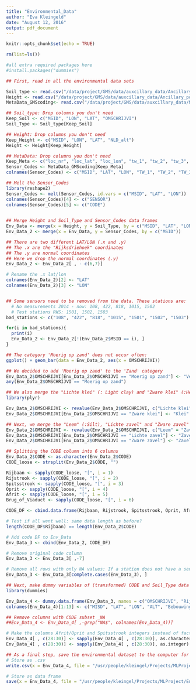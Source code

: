 ```yaml
---
title: "Environmental_Data"
author: "Eva Kleingeld"
date: "August 12, 2016"
output: pdf_document
---
```

 
```r
knitr::opts_chunk$set(echo = TRUE)
```

```r
rm(list=ls())

#all extra required packages here
#install.packages("dummies")

```

```r

## First, read in all the environmental data sets 

Soil_type <- read.csv("/data/project/GMS/data/auxcillary_data/Ancillary_point_data/Grondsoortenkaart_2006.txt")
Height <- read.csv("/data/project/GMS/data/auxcillary_data/Ancillary_point_data/Height_divagis.txt")
MetaData_GMScoding<- read.csv("/data/project/GMS/data/auxcillary_data/MetadataGMS/metadataGMScoding.csv", header = TRUE)

## Soil_type: Drop columns you don't need
Keep_Soil <- c("MSID", "LON", "LAT", "OMSCHRIJVI")
Soil_Type <- Soil_type[Keep_Soil]

## Height: Drop columns you don't need
Keep_Height <- c("MSID", "LON", "LAT", "NLD_alt")
Height <- Height[Keep_Height]

## MetaData: Drop columns you don't need
Keep_Meta <- c("loc_nr", "loc_lat", "loc_lon", "tw_1", "tw_2", "tw_3", "tw_4", "tw_5", "tw_6", "tw_7", "tw_8", "tw_9", "tw_10", "tw_11", "tw_12")
Sensor_Codes <- MetaData_GMScoding[Keep_Meta] 
colnames(Sensor_Codes) <- c("MSID", "LAT", "LON", "TW_1", "TW_2", "TW_3", "TW_4", "TW_5", "TW_6", "TW_7", "TW_8", "TW_9", "TW_10", "TW_11", "TW_12")

## Melt the Sensor_Codes
library(reshape2)
Sensor_Codes <- melt(Sensor_Codes, id.vars = c("MSID", "LAT", "LON"))
colnames(Sensor_Codes)[4] <- c("SENSOR")
colnames(Sensor_Codes)[5] <- c("CODE")
  

## Merge Height and Soil_Type and Sensor_Codes data frames
Env_Data <- merge(x = Height, y = Soil_Type, by = c("MSID", "LAT", "LON"))
Env_Data_2 <- merge(x = Env_Data, y = Sensor_Codes, by = c("MSID"))

## There are two different LAT/LON (.x and .y)
## The .x are the "Rijksdriehoek" coordinates
## The .y are normal coordinates
## Here we drop the normal coordinates (.y)
Env_Data_2 <- Env_Data_2[ , - c(6,7)]

# Rename the .x lat/lon
colnames(Env_Data_2)[2] <- "LAT"
colnames(Env_Data_2)[3] <- "LON"


## Some sensors need to be removed from the data. These stations are:
  # No measurements 2014 - now: 108, 422, 818, 1015, 1502
  # Test stations RWS: 1501, 1502, 1503 
bad_stations <- c("108", "422", "818", "1015", "1501", "1502", "1503")

for(i in bad_stations){
  print(i)
  Env_Data_2 <- Env_Data_2[!(Env_Data_2$MSID == i), ]
}

## The category 'Moerig op zand' does not occur often:
ggplot() + geom_bar(data = Env_Data_2, aes(x = OMSCHRIJVI))

## We decided to add 'Moerig op zand' to the 'Zand' category
Env_Data_2$OMSCHRIJVI[Env_Data_2$OMSCHRIJVI == "Moerig op zand"] <- "Veen"
any(Env_Data_2$OMSCHRIJVI == "Moerig op zand")

## We also merge the "Lichte klei" (: Light clay) and "Zware klei" (:Heavy Clay) categories to Klei (: Clay)
library(plyr)

Env_Data_2$OMSCHRIJVI <- revalue(Env_Data_2$OMSCHRIJVI, c("Lichte klei" = "Klei"))
Env_Data_2$OMSCHRIJVI[Env_Data_2$OMSCHRIJVI == "Zware klei"] <- "Klei"

## Next, we merge the "Leem" (:Silt), "Lichte zavel" and "Zware zavel" (:sand + clay) to "Zavel"
Env_Data_2$OMSCHRIJVI <- revalue(Env_Data_2$OMSCHRIJVI, c("Leem" = "Zavel"))
Env_Data_2$OMSCHRIJVI[Env_Data_2$OMSCHRIJVI == "Lichte zavel"] <- "Zavel"
Env_Data_2$OMSCHRIJVI[Env_Data_2$OMSCHRIJVI == "Zware zavel"] <- "Zavel"

## Splitting the CODE column into 6 columns
Env_Data_2$CODE <- as.character(Env_Data_2$CODE)
CODE_loose <- strsplit(Env_Data_2$CODE, "")

Rijbaan <- sapply(CODE_loose, "[", i = 1)
Rijstrook <- sapply(CODE_loose, "[", i = 2)
Spitsstrook <- sapply(CODE_loose, "[", i = 3)
Oprit <- sapply(CODE_loose, "[", i = 4)
Afrit <- sapply(CODE_loose, "[", i = 5)
Brug_of_Viaduct <- sapply(CODE_loose, "[", i = 6)

CODE_DF <- cbind.data.frame(Rijbaan, Rijstrook, Spitsstrook, Oprit, Afrit, Brug_of_Viaduct)

# Test if all went well: same data length as before?
length(CODE_DF$Rijbaan) == length(Env_Data_2$CODE)

# Add code DF to Env_Data
Env_Data_3 <- cbind(Env_Data_2, CODE_DF)

# Remove original code column
Env_Data_3 <- Env_Data_3[ ,-7]

# Remove all rows with only NA values: If a station does not have a sensor, throw away row for nonexistent sensor
Env_Data_3 <- Env_Data_3[complete.cases(Env_Data_3), ]

## Next, make dummy variables of (transformed) CODE and Soil_Type data
library(dummies)

Env_Data_4 <- dummy.data.frame(Env_Data_3, names = c("OMSCHRIJVI", "Rijbaan", "Rijstrook", "Brug_of_Viaduct"), sep = "_")
colnames(Env_Data_4)[1:13] <- c("MISD", "LAT", "LON", "ALT", "Bebouwing", "Leem", "Lichte_klei", "Lichte_zavel", "Veen", "Water",   "Zand", "Zware_klei", "Zware_zavel")

## Remove columns with CODE subset _NA
##Env_Data_4 <- Env_Data_4[ ,-grep("NA$", colnames(Env_Data_4))]

# Make the columns Afrit/Oprit and Spitsstrook integers instead of factors
Env_Data_4[ , c(28:30)] <- sapply(Env_Data_4[ , c(28:30)], as.character)
Env_Data_4[ , c(28:30)] <- sapply(Env_Data_4[ , c(28:30)], as.integer)

## As a final step, save the environmental dataset to the computer for later use 
# Store as .csv
write.csv(x = Env_Data_4, file = "/usr/people/kleingel/Projects/MLProject/Env_Data.csv")

# Store as data frame
save(x = Env_Data_4, file = "/usr/people/kleingel/Projects/MLProject/Env_Data.Rda")














```